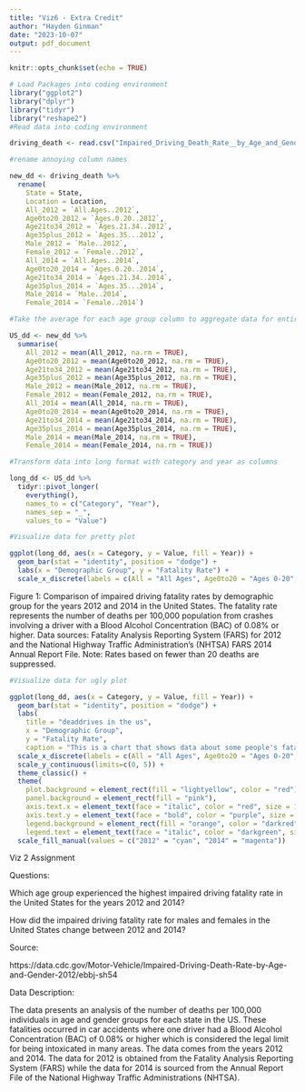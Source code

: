 ```yaml
---
title: "Viz6 - Extra Credit"
author: "Hayden Ginman"
date: "2023-10-07"
output: pdf_document
---
```


```r
knitr::opts_chunk$set(echo = TRUE)
```

```r
# Load Packages into coding environment
library("ggplot2")
library("dplyr")
library("tidyr")
library("reshape2")
#Read data into coding environment

driving_death <- read.csv("Impaired_Driving_Death_Rate__by_Age_and_Gender__2012___2014__All_States.csv")

#rename annoying column names

new_dd <- driving_death %>%
  rename(
    State = State,
    Location = Location,
    All_2012 = `All.Ages..2012`,
    Age0to20_2012 = `Ages.0.20..2012`,
    Age21to34_2012 = `Ages.21.34..2012`,
    Age35plus_2012 = `Ages.35...2012`,
    Male_2012 = `Male..2012`,
    Female_2012 = `Female..2012`,
    All_2014 = `All.Ages..2014`,
    Age0to20_2014 = `Ages.0.20..2014`,
    Age21to34_2014 = `Ages.21.34..2014`,
    Age35plus_2014 = `Ages.35...2014`,
    Male_2014 = `Male..2014`,
    Female_2014 = `Female..2014`)

#Take the average for each age group column to aggregate data for entire US

US_dd <- new_dd %>%
  summarise(
    All_2012 = mean(All_2012, na.rm = TRUE),
    Age0to20_2012 = mean(Age0to20_2012, na.rm = TRUE),
    Age21to34_2012 = mean(Age21to34_2012, na.rm = TRUE),
    Age35plus_2012 = mean(Age35plus_2012, na.rm = TRUE),
    Male_2012 = mean(Male_2012, na.rm = TRUE),
    Female_2012 = mean(Female_2012, na.rm = TRUE),
    All_2014 = mean(All_2014, na.rm = TRUE),
    Age0to20_2014 = mean(Age0to20_2014, na.rm = TRUE),
    Age21to34_2014 = mean(Age21to34_2014, na.rm = TRUE),
    Age35plus_2014 = mean(Age35plus_2014, na.rm = TRUE),
    Male_2014 = mean(Male_2014, na.rm = TRUE),
    Female_2014 = mean(Female_2014, na.rm = TRUE))

#Transform data into long format with category and year as columns

long_dd <- US_dd %>%
  tidyr::pivot_longer(
    everything(),
    names_to = c("Category", "Year"),
    names_sep = "_",
    values_to = "Value")

#Visualize data for pretty plot

ggplot(long_dd, aes(x = Category, y = Value, fill = Year)) +
  geom_bar(stat = "identity", position = "dodge") +
  labs(x = "Demographic Group", y = "Fatality Rate") +
  scale_x_discrete(labels = c(All = "All Ages", Age0to20 = "Ages 0-20", Age21to34 = "Ages 21-34", Age35plus = "Ages 35+", Male = "Males", Female = "Females")) + theme_minimal()

```
Figure 1: Comparison of impaired driving fatality rates by demographic group for the years 2012 and 2014 in the United States. The fatality rate represents the number of deaths per 100,000 population from crashes involving a driver with a Blood Alcohol Concentration (BAC) of 0.08% or higher. Data sources: Fatality Analysis Reporting System (FARS) for 2012 and the National Highway Traffic Administration's (NHTSA) FARS 2014 Annual Report File. Note: Rates based on fewer than 20 deaths are suppressed.

\newpage


```r
#Visualize data for ugly plot

ggplot(long_dd, aes(x = Category, y = Value, fill = Year)) +
  geom_bar(stat = "identity", position = "dodge") +
  labs(
    title = "deaddrives in the us",
    x = "Demographic Group",
    y = "Fatality Rate",
    caption = "This is a chart that shows data about some people's fatal situations, which are represented by the height of these colored bars.") +
  scale_x_discrete(labels = c(All = "All Ages", Age0to20 = "Ages 0-20", Age21to34 = "Ages 21-34", Age35plus = "Ages 35+", Male = "Males", Female = "Females")) +
  scale_y_continuous(limits=c(0, 5)) +
  theme_classic() +
  theme(
    plot.background = element_rect(fill = "lightyellow", color = "red"),
    panel.background = element_rect(fill = "pink"),
    axis.text.x = element_text(face = "italic", color = "red", size = 12),
    axis.text.y = element_text(face = "bold", color = "purple", size = 12),
    legend.background = element_rect(fill = "orange", color = "darkred", size = 1.5, linetype = "solid"),
    legend.text = element_text(face = "italic", color = "darkgreen", size = 10)) + 
  scale_fill_manual(values = c("2012" = "cyan", "2014" = "magenta"))


```
\newpage

Viz 2 Assignment

Questions:

Which age group experienced the highest impaired driving fatality rate in the United States for the years 2012 and 2014?

How did the impaired driving fatality rate for males and females in the United States change between 2012 and 2014?

Source: 

https://data.cdc.gov/Motor-Vehicle/Impaired-Driving-Death-Rate-by-Age-and-Gender-2012/ebbj-sh54

Data Description: 

The data presents an analysis of the number of deaths per 100,000 individuals in age and gender groups for each state in the US. These fatalities occurred in car accidents where one driver had a Blood Alcohol Concentration (BAC) of 0.08% or higher which is considered the legal limit for being intoxicated in many areas. The data comes from the years 2012 and 2014. The data for 2012 is obtained from the Fatality Analysis Reporting System (FARS) while the data for 2014 is sourced from the Annual Report File of the National Highway Traffic Administrations (NHTSA).
\newpage

```r
```
```r
```